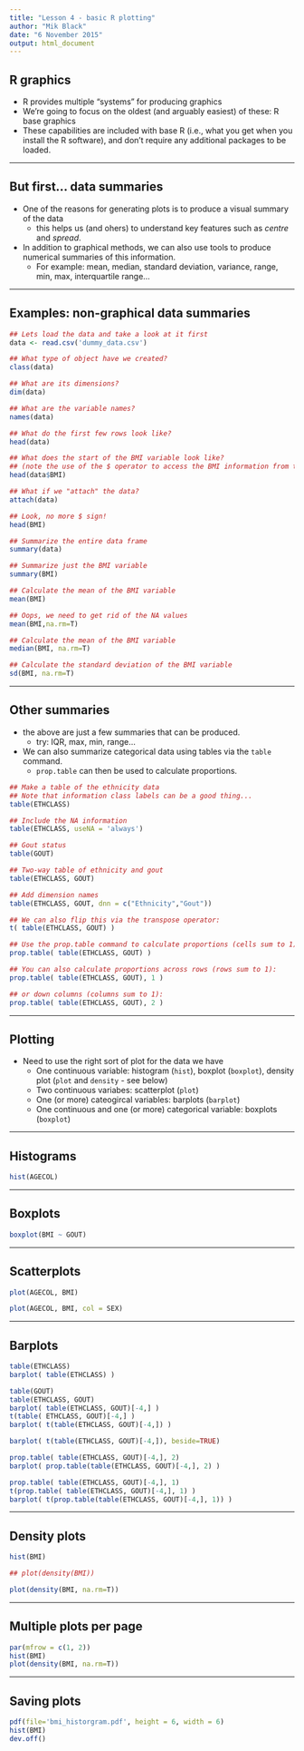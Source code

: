 ```yaml
---
title: "Lesson 4 - basic R plotting"
author: "Mik Black"
date: "6 November 2015"
output: html_document
---
```


## R graphics

 - R provides multiple "systems" for producing graphics
 - We're going to focus on the oldest (and arguably easiest) of these: R base graphics
 - These capabilities are included with base R (i.e., what you get when you install the R software), and don't require any additional packages to be loaded.

---

## But first... data summaries

 - One of the reasons for generating plots is to produce a visual summary of the data
    - this helps us (and ohers) to understand key features such as _centre_ and _spread_.
 - In addition to graphical methods, we can also use tools to produce numerical summaries of this information.
    - For example: mean, median, standard deviation, variance, range, min, max, 
    interquartile range...

---

## Examples: non-graphical data summaries

```r
## Lets load the data and take a look at it first
data <- read.csv('dummy_data.csv')

## What type of object have we created?
class(data)

## What are its dimensions?
dim(data)

## What are the variable names?
names(data)

## What do the first few rows look like?
head(data)

## What does the start of the BMI variable look like?
## (note the use of the $ operator to access the BMI information from the data object)
head(data$BMI)

## What if we "attach" the data?
attach(data)

## Look, no more $ sign!
head(BMI)

## Summarize the entire data frame
summary(data)

## Summarize just the BMI variable
summary(BMI)

## Calculate the mean of the BMI variable
mean(BMI)

## Oops, we need to get rid of the NA values
mean(BMI,na.rm=T)

## Calculate the mean of the BMI variable
median(BMI, na.rm=T)

## Calculate the standard deviation of the BMI variable
sd(BMI, na.rm=T)
```

---

## Other summaries

 - the above are just a few summaries that can be produced.
    - try: IQR, max, min, range...
 - We can also summarize categorical data using tables via the ```table``` command.
    - ```prop.table``` can then be used to calculate proportions.

```r
## Make a table of the ethnicity data
## Note that information class labels can be a good thing...
table(ETHCLASS)

## Include the NA information
table(ETHCLASS, useNA = 'always')

## Gout status
table(GOUT)

## Two-way table of ethnicity and gout
table(ETHCLASS, GOUT)

## Add dimension names
table(ETHCLASS, GOUT, dnn = c("Ethnicity","Gout"))

## We can also flip this via the transpose operator:
t( table(ETHCLASS, GOUT) )

## Use the prop.table command to calculate proportions (cells sum to 1):
prop.table( table(ETHCLASS, GOUT) )

## You can also calculate proportions across rows (rows sum to 1):
prop.table( table(ETHCLASS, GOUT), 1 )

## or down columns (columns sum to 1):
prop.table( table(ETHCLASS, GOUT), 2 )
```

---

## Plotting

 - Need to  use the right sort of plot for the data we have
    - One continuous variable: histogram (```hist```), boxplot (```boxplot```),
    density plot (```plot``` and ```density``` - see below)
    - Two continuous variabes: scatterplot (```plot```)
    - One (or more) cateogircal variables: barplots (```barplot```)
    - One continuous and one (or more) categorical variable: boxplots (```boxplot```)

---

## Histograms

```r
hist(AGECOL)
```

---

## Boxplots

```r
boxplot(BMI ~ GOUT)
```

---

## Scatterplots

```r
plot(AGECOL, BMI)

plot(AGECOL, BMI, col = SEX)
```

---

## Barplots

```r
table(ETHCLASS)
barplot( table(ETHCLASS) )

table(GOUT)
table(ETHCLASS, GOUT)
barplot( table(ETHCLASS, GOUT)[-4,] )
t(table( ETHCLASS, GOUT)[-4,] )
barplot( t(table(ETHCLASS, GOUT)[-4,]) )

barplot( t(table(ETHCLASS, GOUT)[-4,]), beside=TRUE)

prop.table( table(ETHCLASS, GOUT)[-4,], 2)
barplot( prop.table(table(ETHCLASS, GOUT)[-4,], 2) )

prop.table( table(ETHCLASS, GOUT)[-4,], 1)
t(prop.table( table(ETHCLASS, GOUT)[-4,], 1) )
barplot( t(prop.table(table(ETHCLASS, GOUT)[-4,], 1)) )
```

---

## Density plots

```r
hist(BMI)

## plot(density(BMI))

plot(density(BMI, na.rm=T))
```

---

## Multiple plots per page

```r
par(mfrow = c(1, 2))
hist(BMI)
plot(density(BMI, na.rm=T))
```

---

## Saving plots

```r
pdf(file='bmi_historgram.pdf', height = 6, width = 6)
hist(BMI)
dev.off()
```



